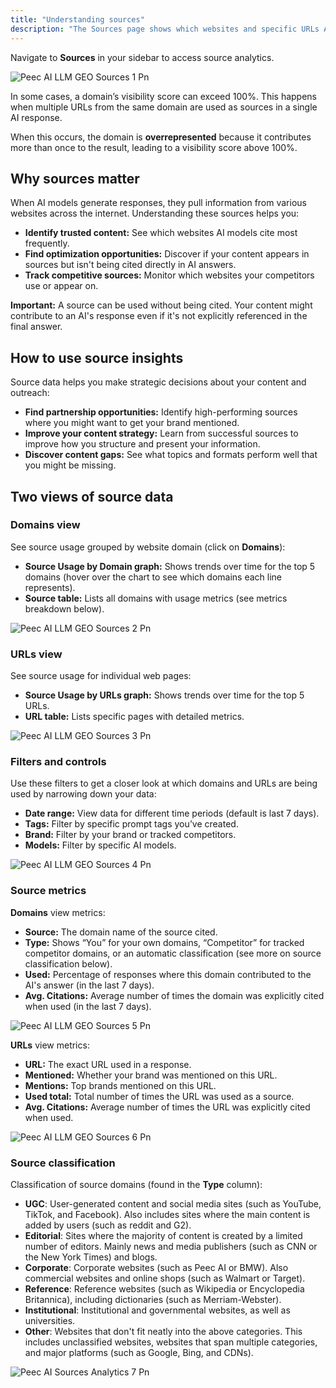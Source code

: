 ```yaml
---
title: "Understanding sources"
description: "The Sources page shows which websites and specific URLs AI models use when generating responses to your prompts. This helps you understand what content AI trusts and references."
---
```


Navigate to **Sources** in your sidebar to access source analytics.

![Peec AI LLM GEO Sources 1 Pn](/Peec-AI-Sources-analytics-1.png)

<Info>
  In some cases, a domain’s visibility score can exceed 100%. This happens when multiple URLs from the same domain are used as sources in a single AI response.

  When this occurs, the domain is **overrepresented** because it contributes more than once to the result, leading to a visibility score above 100%.
</Info>

## Why sources matter

When AI models generate responses, they pull information from various websites across the internet. Understanding these sources helps you:

- **Identify trusted content:** See which websites AI models cite most frequently.
- **Find optimization opportunities:** Discover if your content appears in sources but isn't being cited directly in AI answers.
- **Track competitive sources:** Monitor which websites your competitors use or appear on.

**Important:** A source can be used without being cited. Your content might contribute to an AI's response even if it's not explicitly referenced in the final answer.

## How to use source insights

Source data helps you make strategic decisions about your content and outreach:

- **Find partnership opportunities:** Identify high-performing sources where you might want to get your brand mentioned.
- **Improve your content strategy:** Learn from successful sources to improve how you structure and present your information.
- **Discover content gaps:** See what topics and formats perform well that you might be missing.

## Two views of source data

### Domains view

See source usage grouped by website domain (click on **Domains**):

- **Source Usage by Domain graph:** Shows trends over time for the top 5 domains (hover over the chart to see which domains each line represents).
- **Source table:** Lists all domains with usage metrics (see metrics breakdown below).

![Peec AI LLM GEO Sources 2 Pn](/Peec-AI-Sources-analytics-2.png)

### URLs view

See source usage for individual web pages:

- **Source Usage by URLs graph:** Shows trends over time for the top 5 URLs.
- **URL table:** Lists specific pages with detailed metrics.

![Peec AI LLM GEO Sources 3 Pn](/Peec-AI-Sources-analytics-3.png)

### Filters and controls

Use these filters to get a closer look at which domains and URLs are being used by narrowing down your data:

- **Date range:** View data for different time periods (default is last 7 days).
- **Tags:** Filter by specific prompt tags you’ve created.
- **Brand:** Filter by your brand or tracked competitors.
- **Models:** Filter by specific AI models.

![Peec AI LLM GEO Sources 4 Pn](/Peec-AI-Sources-analytics-4.png)

### Source metrics

**Domains** view metrics:

- **Source:** The domain name of the source cited.
- **Type:** Shows “You” for your own domains, “Competitor” for tracked competitor domains, or an automatic classification (see more on source classification below).
- **Used:** Percentage of responses where this domain contributed to the AI's answer (in the last 7 days).
- **Avg. Citations:** Average number of times the domain was explicitly cited when used (in the last 7 days).

![Peec AI LLM GEO Sources 5 Pn](/Peec-AI-Sources-analytics-5.png)

**URLs** view metrics:

- **URL:** The exact URL used in a response.
- **Mentioned:** Whether your brand was mentioned on this URL.
- **Mentions:** Top brands mentioned on this URL.
- **Used total:** Total number of times the URL was used as a source.
- **Avg. Citations:** Average number of times the URL was explicitly cited when used.

![Peec AI LLM GEO Sources 6 Pn](/Peec-AI-Sources-analytics-6.png)

### Source classification

Classification of source domains (found in the **Type** column):

- **UGC**: User-generated content and social media sites (such as YouTube, TikTok, and Facebook). Also includes sites where the main content is added by users (such as reddit and G2).
- **Editorial**: Sites where the majority of content is created by a limited number of editors. Mainly news and media publishers (such as CNN or the New York Times) and blogs.
- **Corporate**: Corporate websites (such as Peec AI or BMW). Also commercial websites and online shops (such as Walmart or Target).
- **Reference**: Reference websites (such as Wikipedia or Encyclopedia Britannica), including dictionaries (such as Merriam-Webster).
- **Institutional**: Institutional and governmental websites, as well as universities.
- **Other**: Websites that don't fit neatly into the above categories. This includes unclassified websites, websites that span multiple categories, and major platforms (such as Google, Bing, and CDNs).

![Peec AI Sources Analytics 7 Pn](/images/Peec-AI-Sources-analytics-7.png)